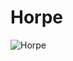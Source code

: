 

# Horpe

<Image
  src="https://cdn.sanity.io/images/1as7cn02/production/4a02ab8d1253846a4970851738439b9e65f0ebc6-1280x720.png?w=976&h=350&fit=crop&crop=center&auto=format"
  alt="Horpe"
  width={976}
  height={350}
/>

<ProjectDetails
  region="Stormlands"
  house="House Horpe"
  type="Castle"
  status="Completed"
  warp="/warp horpe"
  projectLead="wazgamer"
  dateStarted="December 1, 2014"
  dateCompleted="December 1, 2014"
/>
